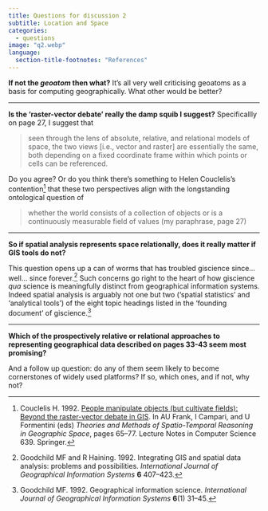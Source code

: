 ```yaml
---
title: Questions for discussion 2
subtitle: Location and Space
categories:
  - questions
image: "q2.webp"
language:
  section-title-footnotes: "References"
---
```


**If not the _geoatom_ then what?**
It's all very well criticising geoatoms as a basis for computing geographically. What other would be better?

<hr>

**Is the 'raster-vector debate' really the damp squib I suggest?**
Specificallly on page 27, I suggest that

> seen through the lens of absolute, relative, and relational models of space, the two views [i.e., vector and raster] are essentially the same, both depending on a fixed coordinate frame within which points or cells can be referenced.

Do you agree? Or do you think there's something to Helen Couclelis's contention^[Couclelis H. 1992. [People manipulate objects (but cultivate fields): Beyond the raster-vector debate in GIS](http://link.springer.com/chapter/10.1007/3-540-55966-3_3). In AU Frank, I Campari, and U Formentini (eds) *Theories and Methods of Spatio-Temporal Reasoning in Geographic Space*, pages 65–77. Lecture Notes in Computer Science 639. Springer.] that these two perspectives align with the longstanding ontological question of 

> whether the world consists of a collection of objects or is a continuously measurable field of values (my paraphrase, page 27)

<hr>

**So if spatial analysis represents space relationally, does it really matter if GIS tools do not?**

This question opens up a can of worms that has troubled giscience since... well... since forever.^[Goodchild  MF and R Haining. 1992. Integrating GIS and spatial data analysis: problems and possibilities. *International Journal of Geographical Information Systems* **6** 407–423.] Such concerns go right to the heart of how giscience _qua_ science is meaningfully distinct from geographical information systems. Indeed spatial analysis is arguably not one but two ('spatial statistics' and 'analytical tools') of the eight topic headings listed in the 'founding document' of giscience.^[Goodchild MF. 1992. Geographical information science. *International Journal of Geographical Information Systems* **6**(1) 31–45.]

<hr>

**Which of the prospectively relative or relational approaches to representing geographical data described on pages 33-43 seem most promising?**

And a follow up question: do any of them seem likely to become cornerstones of widely used platforms? If so, which ones, and if not, why not?
